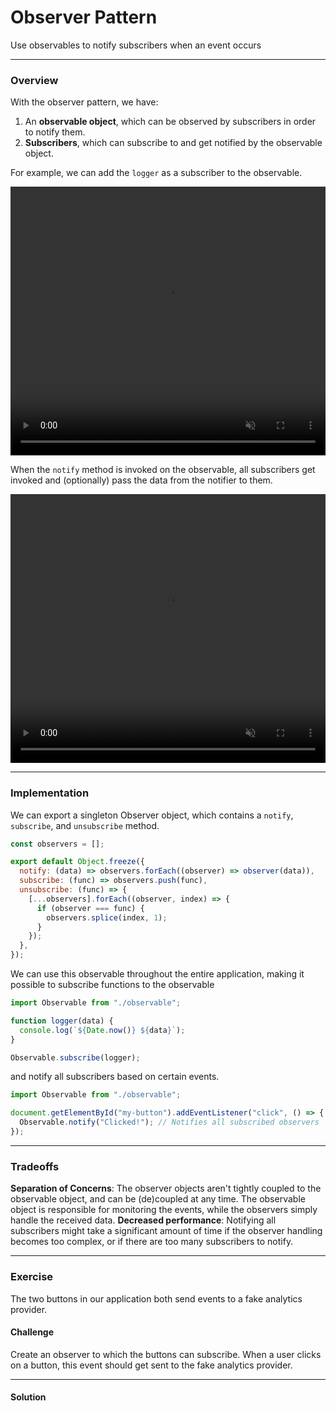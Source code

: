 
# Observer Pattern

Use observables to notify subscribers when an event occurs

---

### Overview

With the observer pattern, we have:

1. An **observable object**, which can be observed by subscribers in order to notify them.
2. **Subscribers**, which can subscribe to and get notified by the observable object.

For example, we can add the `logger` as a subscriber to the observable.

<video
  width="100%"
  height="430"
  autoPlay
  muted
  loop
  src="https://res.cloudinary.com/dq8xfyhu4/video/upload/v1661499081/FM%20Workshop/design-patterns/observable-pattern/observable2_nsxqmi.mov"
  frameborder="0"
  allow="accelerometer; autoplay; clipboard-write; encrypted-media; gyroscope; picture-in-picture"
  allowFullScreen
  controls
/>

When the `notify` method is invoked on the observable, all subscribers get invoked and (optionally) pass the data from the notifier to them.

<video
  width="100%"
  height="430"
  autoPlay
  muted
  loop
  src="https://res.cloudinary.com/dq8xfyhu4/video/upload/v1661499025/FM%20Workshop/design-patterns/observable-pattern/observable_dtcqep.mov"
  frameborder="0"
  allow="accelerometer; autoplay; clipboard-write; encrypted-media; gyroscope; picture-in-picture"
  allowFullScreen
  controls
/>

---

### Implementation

We can export a singleton Observer object, which contains a `notify`, `subscribe`, and `unsubscribe` method.

```js
const observers = [];

export default Object.freeze({
  notify: (data) => observers.forEach((observer) => observer(data)),
  subscribe: (func) => observers.push(func),
  unsubscribe: (func) => {
    [...observers].forEach((observer, index) => {
      if (observer === func) {
        observers.splice(index, 1);
      }
    });
  },
});
```

We can use this observable throughout the entire application, making it possible to subscribe functions to the observable

```js
import Observable from "./observable";

function logger(data) {
  console.log(`${Date.now()} ${data}`);
}

Observable.subscribe(logger);
```

and notify all subscribers based on certain events.

```js
import Observable from "./observable";

document.getElementById("my-button").addEventListener("click", () => {
  Observable.notify("Clicked!"); // Notifies all subscribed observers
});
```

<StackBlitz name="node-4u1xzk" view="editor" />

---

### Tradeoffs

<Callout type="green">
  <b>Separation of Concerns</b>: The observer objects aren't tightly coupled to
  the observable object, and can be (de)coupled at any time. The observable
  object is responsible for monitoring the events, while the observers simply
  handle the received data.
</Callout>

<Callout type="warning" emoji="⚠️">
  <b>Decreased performance</b>: Notifying all subscribers might take a
  significant amount of time if the observer handling becomes too complex, or if
  there are too many subscribers to notify.
</Callout>

---

### Exercise

The two buttons in our application both send events to a fake analytics provider.

#### Challenge

Create an observer to which the buttons can subscribe. When a user clicks on a button, this event should get sent to the fake analytics provider.

<StackBlitz name="js-yxy8bn" showDevtools />

---

#### Solution

<StackBlitz name="js-mg21bk" showDevtools />
